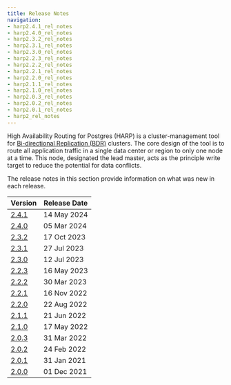 ```yaml
---
title: Release Notes
navigation:
- harp2.4.1_rel_notes
- harp2.4.0_rel_notes
- harp2.3.2_rel_notes
- harp2.3.1_rel_notes
- harp2.3.0_rel_notes
- harp2.2.3_rel_notes
- harp2.2.2_rel_notes
- harp2.2.1_rel_notes
- harp2.2.0_rel_notes
- harp2.1.1_rel_notes
- harp2.1.0_rel_notes
- harp2.0.3_rel_notes
- harp2.0.2_rel_notes
- harp2.0.1_rel_notes
- harp2_rel_notes
---
```


High Availability Routing for Postgres (HARP) is a cluster-management tool for
[Bi-directional Replication (BDR)](../../bdr/) clusters. The core design of
the tool is to route all application traffic in a single data center or
region to only one node at a time. This node, designated the lead master, acts
as the principle write target to reduce the potential for data conflicts.

The release notes in this section provide information on what was new in each release.

| Version                  | Release Date |
| -----------------------  | ------------ |
| [2.4.1](harp2.4.1_rel_notes)  | 14 May 2024 |
| [2.4.0](harp2.4.0_rel_notes)  | 05 Mar 2024 |
| [2.3.2](harp2.3.2_rel_notes)  | 17 Oct 2023 |
| [2.3.1](harp2.3.1_rel_notes)  | 27 Jul 2023 |
| [2.3.0](harp2.3.0_rel_notes)  | 12 Jul 2023 |
| [2.2.3](harp2.2.3_rel_notes)  | 16 May 2023 |
| [2.2.2](harp2.2.2_rel_notes)  | 30 Mar 2023 |
| [2.2.1](harp2.2.1_rel_notes)  | 16 Nov 2022 |
| [2.2.0](harp2.2.0_rel_notes)  | 22 Aug 2022 |
| [2.1.1](harp2.1.1_rel_notes)  | 21 Jun 2022 |
| [2.1.0](harp2.1.0_rel_notes)  | 17 May 2022 |
| [2.0.3](harp2.0.3_rel_notes)  | 31 Mar 2022 |
| [2.0.2](harp2.0.2_rel_notes)  | 24 Feb 2022 |
| [2.0.1](harp2.0.1_rel_notes)  | 31 Jan 2021 |
| [2.0.0](harp2_rel_notes)      | 01 Dec 2021 |
